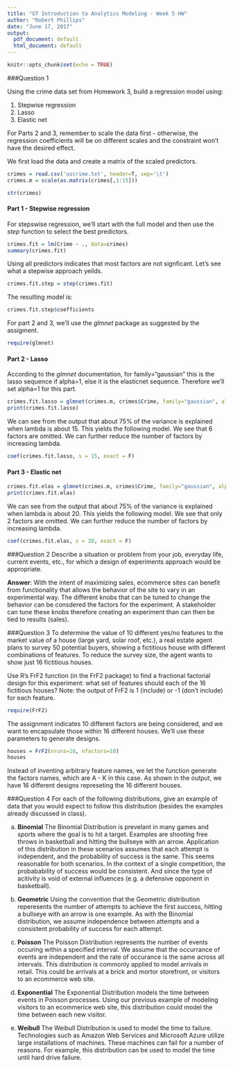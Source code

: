 ```yaml
---
title: "GT Introduction to Analytics Modeling - Week 5 HW"
author: "Robert Phillips"
date: "June 17, 2017"
output:
  pdf_document: default
  html_document: default
---
```


```r
knitr::opts_chunk$set(echo = TRUE)
```

###Question 1

Using the crime data set from Homework 3, build a regression model using:

1. Stepwise regression
2. Lasso
3. Elastic net

For Parts 2 and 3, remember to scale the data first - otherwise, the regression coefficients will be on different scales and the constraint won't have the desired effect.

We first load the data and create a matrix of the scaled predictors.

```r
crimes = read.csv('uscrime.txt', header=T, sep='\t')
crimes.m = scale(as.matrix(crimes[,1:15]))

str(crimes)
```

#### Part 1 - Stepwise regression

For stepswise regression, we'll start with the full model and then use the _step_ function to select the best predictors.
```r
crimes.fit = lm(Crime ~ ., data=crimes)
summary(crimes.fit)
```
Using all predictors indicates that most factors are not signficant.  Let's see what a stepwise approach yeilds.

```r
crimes.fit.step = step(crimes.fit)
```

The resulting model is:

```r
crimes.fit.step$coefficients
```

For part 2 and 3, we'll use the _glmnet_ package as suggested by the assigment.

```r
require(glmnet)
```

#### Part 2 - Lasso

According to the _glmnet_ documentation, for family="gaussian" this is the lasso sequence if alpha=1, else it is the elasticnet sequence.  Therefore we'll set alpha=1 for this part.

```r
crimes.fit.lasso = glmnet(crimes.m, crimes$Crime, family="gaussian", alpha=1)
print(crimes.fit.lasso)
```

We can see from the output that about 75% of the variance is explained when lambda is about 15.  This yields the following model. We see that 6 factors are omitted.  We can further reduce the number of factors by increasing lambda.

```r
coef(crimes.fit.lasso, s = 15, exact = F)
```

#### Part 3 - Elastic net

```r
crimes.fit.elas = glmnet(crimes.m, crimes$Crime, family="gaussian", alpha=.5)
print(crimes.fit.elas)
```

We can see from the output that about 75% of the variance is explained when lambda is about 20.  This yields the following model.  We see that only 2 factors are omitted.  We can further reduce the number of factors by increasing lambda.

```r
coef(crimes.fit.elas, s = 20, exact = F)
```

###Question 2
Describe a situation or problem from your job, everyday life, current events, etc., for which a design of experiments approach would be appropriate.

__Answer__:
With the intent of maximizing sales, ecommerce sites can benefit from functionality that allows the behavior of the site to vary in an experimental way.  The different knobs that can be tuned to change the behavior can be consdered the factors for the experiment. A stakeholder can tune these knobs therefore creating an experiment than can then be tied to results (sales).

###Question 3
To determine the value of 10 different yes/no features to the market value of a house (large yard, solar roof, etc.), a real estate agent plans to survey 50 potential buyers, showing a fictitious house with different combinations of features. To reduce the survey size, the agent wants to show just 16 fictitious houses. 

Use R's FrF2 function (in the FrF2 package) to find a fractional factorial design for this experiment: what set of features should each of the 16 fictitious houses? Note: the output of FrF2 is 1 (include) or -1 (don't include) for each feature.

```r
require(FrF2)
```

The assignment indicates 10 different factors are being considered, and we want to encapsulate those within 16 different houses.  We'll use these parameters to generate designs.

```r
houses = FrF2(nruns=16, nfactors=10)
houses
```

Instead of inventing arbitrary feature names, we let the function generate the factors names, which are A - K in this case.  As shown in the output, we have 16 different designs represeting the 16 different houses.

###Question 4
For each of the following distributions, give an example of data that you would expect to follow this distribution (besides the examples already discussed in class).

a. __Binomial__
The Binomial Distribution is prevelant in many games and sports where the goal is to hit a target.  Examples are shooting free throws in basketball and hitting the bullseye with an arrow.  Application of this distribution in these scenarios assumes that each attempt is independent, and the probability of success is the same.  This seems reasonable for both scenarios.  In the context of a single competition, the probabability of success would be consistent.  And since the type of acitivity is void of external influences (e.g. a defensive opponent in basketball).

b. __Geometric__
Using the convention that the Geometric distribution reperesents the number of attempts to achieve the first success,  hitting a bullseye with an arrow is one example.  As with the Binomial distribution, we assume independence between attempts and a consistent probability of success for each attempt.

c. __Poisson__
The Poisson Distribution represents the number of events occuring within a specified interval.  We assume that the occurrance of events are independent and the rate of occurance is the same across all intervals. This distribution is commonly applied to model arrivals in retail.  This could be arrivals at a brick and mortor storefront, or visitors to an ecommerce web site.

d. __Exponential__
The Exponential Distribution models the time between events in Poisson processes.  Using our previous example of modeling visitors to an ecommerice web site, this distribution could model the time between each new visitor.

e. __Weibull__
The Weibull Distribution is used to model the time to failure.  Technologies such as Amazon Web Services and Microsoft Azure utilize large installations of machines.  These machines can fail for a number of reasons.  For example, this distribution can be used to model the time until hard drive failure.


